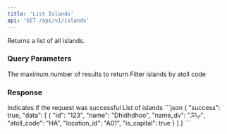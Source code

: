 ```yaml
---
title: 'List Islands'
api: 'GET /api/v1/islands'
---
```


Returns a list of all islands.

### Query Parameters

<ParamField query="limit" type="integer">
  The maximum number of results to return
</ParamField>

<ParamField query="atoll_code" type="string">
  Filter islands by atoll code
</ParamField>

### Response

<ResponseField name="success" type="boolean" required>
  Indicates if the request was successful
</ResponseField>

<ResponseField name="data" type="array" required>
  List of islands
</ResponseField>

<ResponseExample>
```json
{
  "success": true,
  "data": [
    {
      "id": "123",
      "name": "Dhidhdhoo",
      "name_dv": "ދިއްދޫ",
      "atoll_code": "HA",
      "location_id": "A01",
      "is_capital": true
    }
  ]
}
```
</ResponseExample> 